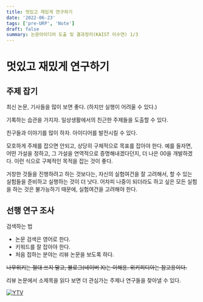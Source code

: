 ```yaml
---
title: 멋있고 재밌게 연구하기
date: '2022-06-23'
tags: ['pre-URP', 'Note']
draft: false
summary: 논문아이디어 도출 및 결과정리(KAIST 이수연) 1/3
---
```


# 멋있고 재밌게 연구하기
## 주제 잡기
최신 논문, 기사들을 많이 보면 좋다. (하지만 실행이 어려울 수 있다.)

기록하는 습관을 가지자. 일상생활에서의 친근한 주제들을 도출할 수 있다.

친구들과 이야기를 많이 하자. 아이디어를 발전시킬 수 있다.

모호하게 주제를 잡으면 안되고, 상당히 구체적으로 목표를 잡아야 한다. 예를 들자면, 어떤 가설을 정하고, 그 가설을 연역적으로 증명해내겠다던지, 더 나은 00을 개발하겠다. 이런 식으로 구체적인 목적을 잡는 것이 좋다.

거창한 것들을 진행하려고 하는 것보다는, 자신의 실험여건을 잘 고려해서, 할 수 있는 실험들을 준비하고 실행하는 것이 더 낫다. 어차피 나중이 되더라도 하고 싶은 모든 실험을 하는 것은 불가능하기 때문에, 실험여건을 고려해야 한다.

## 선행 연구 조사
검색하는 법
+ 논문 검색은 영어로 한다. 
+ 키워드를 잘 잡아야 한다.
+ 처음 접하는 분야는 리뷰 논문을 보도록 하다.  

~~나무위키는 절대 쓰지 말고, 블로그(네이버 X)는 이해용. 위키피디아는 참고용이다.~~

리뷰 논문에서 소제목을 읽다 보면 더 관심가는 주제나 연구들을 찾아낼 수 있다.



[![YTV](https://img.youtube.com/vi/5xfJ7x9HBtg/0.jpg)](https://www.youtube.com/watch?v=5xfJ7x9HBtg)